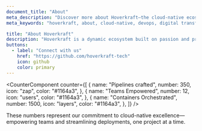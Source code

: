 ```yaml
---
document_title: "About"
meta_description: "Discover more about Hoverkraft—the cloud-native ecosystem driving digital innovation and seamless DevOps practices."
meta_keywords: "hoverkraft, about, cloud-native, devops, digital transformation, connect, linkedin"

title: "About Hoverkraft"
description: "Hoverkraft is a dynamic ecosystem built on passion and precision, dedicated to simplifying cloud-native development. We combine streamlined DevOps practices with innovative solutions to empower businesses in the digital era. No corporate jargon—just clean, efficient code that drives real results."
buttons:
  - label: "Connect with us"
    href: "https://github.com/hoverkraft-tech"
    icon: github
    color: primary
---
```


<CounterComponent
  counter={[
    {
      name: "Pipelines crafted",
      number: 350,
      icon: "zap",
      color: "#1164a3",
    },
    {
      name: "Teams Empowered",
      number: 12,
      icon: "users",
      color: "#1164a3",
    },
    {
      name: "Containers Orchestrated",
      number: 1500,
      icon: "layers",
      color: "#1164a3",
    },
  ]}
/>

<p class="text-text-disabled text-sm text-center mt-4">
  These numbers represent our commitment to cloud-native excellence—empowering
  teams and streamlining deployments, one project at a time.
</p>
